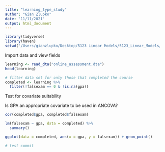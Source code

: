```yaml
---
title: "learning_type_study"
author: "Gian Zlupko"
date: "11/11/2021"
output: html_document
---
```


```r
library(tidyverse) 
library(haven) 
setwd("/Users/gianzlupko/Desktop/5123 Linear Models/5123_Linear_Models/Online_Learning_Study")   
```

Import data and view fields
```r
learning <- read_dta("online_assessment.dta") 
head(learning) 
```


```r

# filter data set for only those that completed the course 
completed <- learning %>%
  filter(!falsexam == 0 & !is.na(gpa)) 


```


Test for covariate suitability 

Is GPA an appropriate covariate to be used in ANCOVA? 
```r

cor(completed$gpa, completed$falsexam)

lm(falsexam ~ gpa, data = completed) %>%
  summary()

ggplot(data = completed, aes(x = gpa, y = falsexam)) + geom_point() 

# test commit 
```





